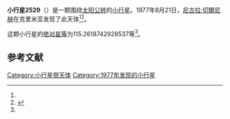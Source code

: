{{Infobox planet
| bgcolour = #FFFFC0
| name = 2529 Rockwell Kent
| symbol = 
| image = 
| caption = 
| discovery = yes
| discovery_ref = 
| discoverer = [[尼古拉·切爾尼赫|尼古拉·切爾尼赫]]
| discovery_site = [[克里米亚|克里米亚]] 
| discovered = 1977年8月21日
| designations = yes
| mp_name = 
| named_after = 
| alt_names = 1977 QL2/ 1953 TK1 / 1969 TX2 / 1973 TO
| mp_category = [[主带小行星|主带小行星]]
| orbit_ref = <ref name="a">[http://ssd.jpl.nasa.gov/sbdb.cgi?sstr=2529 2529 Rockwell Kent] {{Wayback|url=http://ssd.jpl.nasa.gov/sbdb.cgi?sstr=2529 |date=20200820011158 }}，小行星數據庫瀏覽器（JPL Small-Body Database Browser）－[[美国国家航空航天局|美国国家航空航天局]]喷气推进实验室</ref>
| epoch = 2456400.5 (2013年4月18日更新)
| aphelion = {{convert|2.775393673882897|AU|km|3|abbr=on|lk=out}}
| perihelion = {{convert|2.292897675979389|AU|km|3|abbr=on}}
| semimajor = {{convert|2.534145674931143|AU|km|3|abbr=on}}
| eccentricity = 0.095198947
| period = 1473.485247 [[日|日]]<br />4.03[[儒略年|儒略年]]
| avg_speed = 
| inclination = 4.405461922416449
| asc_node = 207.2159709260265
| mean_anomaly = 
| arg_peri = 115.2618742928537
| satellites = 
| physical_characteristics = yes
| dimensions = 
| mass = 
| density = 
| surface_grav = 
| escape_velocity = 
| sidereal_day = 
| axial_tilt = 
| pole_ecliptic_lat = 
| pole_ecliptic_lon = 
| albedo = 
| temperatures= 
| temp_name1 = 
| mean_temp_1 = 
| max_temp_1 = 
| temp_name2 = 
| max_temp_2 = 
| spectral_type = 
| abs_magnitude = 115.2618742928537
}}

'''小行星2529'''（{{lang-en|2529 Rockwell Kent}}）是一颗围绕[[太阳|太阳]][[公转|公转]]的[[小行星|小行星]]。1977年8月21日，[[尼古拉·切爾尼赫|尼古拉·切爾尼赫]]在克里米亚发现了此天体<ref name="a" /><ref>{{cite news|title=小行星列表|url=http://cfa-www.harvard.edu/iau/lists/NumberedMPs.txt|accessdate=2013-07-08|newspaper=哈佛大学|archive-date=2008-05-17|archive-url=https://web.archive.org/web/20080517010638/http://cfa-www.harvard.edu/iau/lists/NumberedMPs.txt|dead-url=no}}</ref>。

这颗小行星的[[绝对星等|绝对星等]]为115.2618742928537等<ref name="a" />。

==参考文献==
{{reflist}}
{{Minor Planet Number|[[小行星2528|小行星2528]]|[[小行星2530|小行星2530]]}}

{{小天体}}

[[Category:小行星带天体|Category:小行星带天体]]
[[Category:1977年发现的小行星|Category:1977年发现的小行星]]

{{asteroid-stub}}